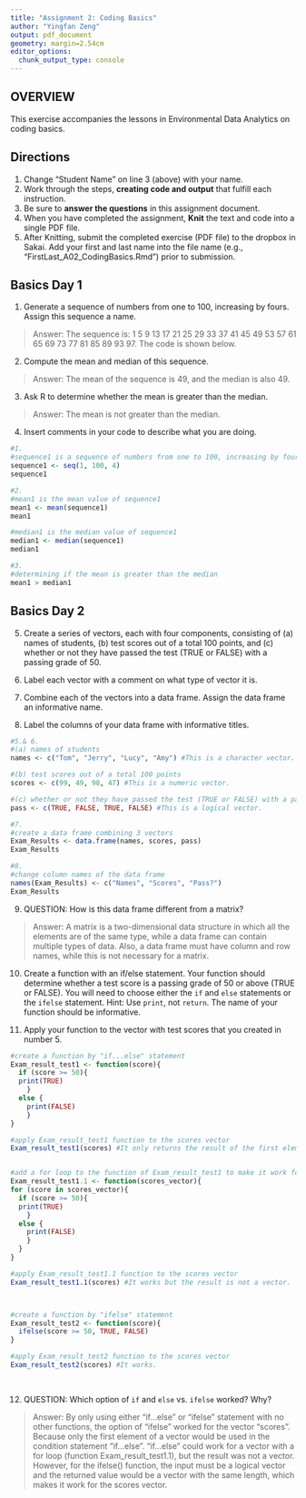```yaml
---
title: "Assignment 2: Coding Basics"
author: "Yingfan Zeng"
output: pdf_document
geometry: margin=2.54cm
editor_options: 
  chunk_output_type: console
---
```


## OVERVIEW

This exercise accompanies the lessons in Environmental Data Analytics on coding basics. 

## Directions
1. Change "Student Name" on line 3 (above) with your name.
2. Work through the steps, **creating code and output** that fulfill each instruction.
3. Be sure to **answer the questions** in this assignment document.
4. When you have completed the assignment, **Knit** the text and code into a single PDF file.
5. After Knitting, submit the completed exercise (PDF file) to the dropbox in Sakai. Add your first and last name into the file name (e.g., "FirstLast_A02_CodingBasics.Rmd") prior to submission.



## Basics Day 1

1. Generate a sequence of numbers from one to 100, increasing by fours. Assign this sequence a name. 

> Answer: The sequence is: 1  5  9 13 17 21 25 29 33 37 41 45 49 53 57 61 65 69 73 77 81 85 89 93 97. The code is shown below. 

2. Compute the mean and median of this sequence. 

> Answer: The mean of the sequence is 49, and the median is also 49.

3. Ask R to determine whether the mean is greater than the median. 

> Answer: The mean is not greater than the median.

4. Insert comments in your code to describe what you are doing.

```r
#1. 
#sequence1 is a sequence of numbers from one to 100, increasing by fours
sequence1 <- seq(1, 100, 4)
sequence1

#2. 
#mean1 is the mean value of sequence1
mean1 <- mean(sequence1)
mean1

#median1 is the median value of sequence1
median1 <- median(sequence1)
median1

#3. 
#determining if the mean is greater than the median
mean1 > median1


```

## Basics Day 2

5. Create a series of vectors, each with four components, consisting of (a) names of students, (b) test scores out of a total 100 points, and (c) whether or not they have passed the test (TRUE or FALSE) with a passing grade of 50.

6. Label each vector with a comment on what type of vector it is.

7. Combine each of the vectors into a data frame. Assign the data frame an informative name.

8. Label the columns of your data frame with informative titles.

```r
#5.& 6.
#(a) names of students
names <- c("Tom", "Jerry", "Lucy", "Amy") #This is a character vector.

#(b) test scores out of a total 100 points
scores <- c(99, 49, 98, 47) #This is a numeric vector.

#(c) whether or not they have passed the test (TRUE or FALSE) with a passing grade of 50.
pass <- c(TRUE, FALSE, TRUE, FALSE) #This is a logical vector.

#7.
#create a data frame combining 3 vectors
Exam_Results <- data.frame(names, scores, pass)
Exam_Results

#8.
#change column names of the data frame
names(Exam_Results) <- c("Names", "Scores", "Pass?")
Exam_Results

```

9. QUESTION: How is this data frame different from a matrix?

> Answer: A matrix is a two-dimensional data structure in which all the elements are of the same type, while a data frame can contain multiple types of data. Also, a data frame must have column and row names, while this is not necessary for a matrix. 

10. Create a function with an if/else statement. Your function should determine whether a test score is a passing grade of 50 or above (TRUE or FALSE). You will need to choose either the `if` and `else` statements or the `ifelse` statement. Hint: Use `print`, not `return`. The name of your function should be informative.

11. Apply your function to the vector with test scores that you created in number 5. 

```r
#create a function by "if...else" statement
Exam_result_test1 <- function(score){
  if (score >= 50){
  print(TRUE)
    }
  else {
    print(FALSE)
    }
}

#apply Exam_result_test1 function to the scores vector
Exam_result_test1(scores) #It only returns the result of the first element.


#add a for loop to the function of Exam_result_test1 to make it work for vectors
Exam_result_test1.1 <- function(scores_vector){
for (score in scores_vector){
  if (score >= 50){
  print(TRUE)
    }
  else {
    print(FALSE)
    }
  }
}

#apply Exam_result_test1.1 function to the scores vector
Exam_result_test1.1(scores) #It works but the result is not a vector.



#create a function by "ifelse" statement
Exam_result_test2 <- function(score){
  ifelse(score >= 50, TRUE, FALSE)
}

#apply Exam_result_test2 function to the scores vector
Exam_result_test2(scores) #It works.
  
  
```

12. QUESTION: Which option of `if` and `else` vs. `ifelse` worked? Why?

> Answer: By only using either "if...else" or "ifelse" statement with no other functions, the option of "ifelse" worked for the vector "scores". Because only the first element of a vector would be used in the condition statement "if...else". "if...else" could work for a vector with a for loop (function Exam_result_test1.1), but the result was not a vector. However, for the ifelse() function, the input must be a logical vector and the returned value would be a vector with the same length, which makes it work for the scores vector.
